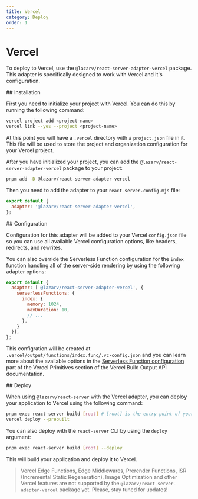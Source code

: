 ```yaml
---
title: Vercel
category: Deploy
order: 1
---
```



# Vercel

To deploy to Vercel, use the `@lazarv/react-server-adapter-vercel` package. This adapter is specifically designed to work with Vercel and it's configuration.

<Link name="installation">
## Installation
</Link>

First you need to initialize your project with Vercel. You can do this by running the following command:

```sh
vercel project add <project-name>
vercel link --yes --project <project-name>
```

At this point you will have a `.vercel` directory with a `project.json` file in it. This file will be used to store the project and organization configuration for your Vercel project.

After you have initialized your project, you can add the `@lazarv/react-server-adapter-vercel` package to your project:

```sh
pnpm add -D @lazarv/react-server-adapter-vercel
```

Then you need to add the adapter to your `react-server.config.mjs` file:

```mjs
export default {
  adapter: '@lazarv/react-server-adapter-vercel',
};
```

<Link name="configuration">
## Configuration
</Link>

Configuration for this adapter will be added to your Vercel `config.json` file so you can use all available Vercel configuration options, like headers, redirects, and rewrites.

You can also override the Serverless Function configuration for the `index` function handling all of the server-side rendering by using the following adapter options:

```mjs
export default {
  adapter: ['@lazarv/react-server-adapter-vercel', {
    serverlessFunctions: {
      index: {
        memory: 1024,
        maxDuration: 10,
        // ...
      },
    }
  }],
};
```

This configration will be created at `.vercel/output/functions/index.func/.vc-config.json` and you can learn more about the available options in the [Serverless Function configuration](https://vercel.com/docs/build-output-api/v3/primitives#serverless-function-configuration) part of the Vercel Primitives section of the Vercel Build Output API documentation.

<Link name="deploy">
## Deploy
</Link>

When using `@lazarv/react-server` with the Vercel adapter, you can deploy your application to Vercel using the following command:

```sh
pnpm exec react-server build [root] # [root] is the entry point of your application
vercel deploy --prebuilt
```

You can also deploy with the `react-server` CLI by using the `deploy` argument:

```sh
pnpm exec react-server build [root] --deploy
```

This will build your application and deploy it to Vercel.

> Vercel Edge Functions, Edge Middlewares, Prerender Functions, ISR (Incremental Static Regeneration), Image Optimization and other Vercel features are not supported by the `@lazarv/react-server-adapter-vercel` package yet. Please, stay tuned for updates!